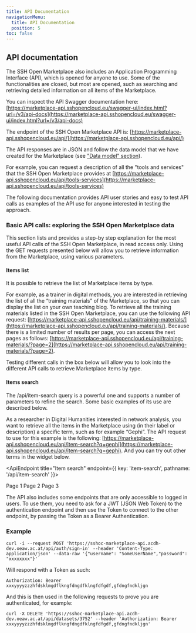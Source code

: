 ```yaml
---
title: API Documentation
navigationMenu:
  title: API Documentation
  position: 5
toc: false
---
```



## API documentation

The SSH Open Marketplace also includes an Application Programming Interface (API), which is opened
for anyone to use. Some of the functionalities are closed, but most are opened, such as searching
and retrieving detailed information on all items of the Marketplace.

You can inspect the API Swagger documentation here:
[https://marketplace-api.sshopencloud.eu/swagger-ui/index.html?url=/v3/api-docs](https://marketplace-api.sshopencloud.eu/swagger-ui/index.html?url=/v3/api-docs)

The endpoint of the SSH Open Marketplace API is:
[https://marketplace-api.sshopencloud.eu/api/](https://marketplace-api.sshopencloud.eu/api/)

The API responses are in JSON and follow the data model that we have created for the Marketplace
(see ["Data model" section](/about/implementation#data-model)).

For example, you can request a description of all the "tools and services" that the SSH Open
Marketplace provides at
[https://marketplace-api.sshopencloud.eu/api/tools-services](https://marketplace-api.sshopencloud.eu/api/tools-services)

The following documentation provides API user stories and easy to test API calls as examples of the API use for anyone interested in testing the approach. 

### Basic API calls: exploring the SSH Open Marketplace data

This section lists and provides a step-by step explanation for the most useful API calls of the SSH Open Marketplace, in read access only. Using the GET requests presented below will allow you to retrieve information from the Marketplace, using various parameters. 

#### Items list
It is possible to retrieve the list of Marketplace items by type. 

For example, as a trainer in digital methods, you are interested in retrieving the list of all the “training materials” of the Marketplace, so that you can display the list on your own teaching blog.  To retrieve all the training materials listed in the SSH Open Marketplace, you can use the following API request: [https://marketplace-api.sshopencloud.eu/api/training-materials/](https://marketplace-api.sshopencloud.eu/api/training-materials/). 
Because there is a limited  number of results per page, you can access the next pages as follows: [https://marketplace-api.sshopencloud.eu/api/training-materials/?page=2](https://marketplace-api.sshopencloud.eu/api/training-materials/?page=2).

Testing different calls in the box below will allow you to look into the different API calls to retrieve Marketplace items by type.


#### Items search
The /api/item-search query is a powerful one and supports a number of parameters to refine the search. Some basic examples of its use are described below.

As a researcher in Digital Humanities interested in network analysis, you want to retrieve all the items in the Marketplace using (in their label or description) a specific term, such as for example “Gephi”.  The API request to use for this example is the following: [https://marketplace-api.sshopencloud.eu/api/item-search?q=gephi](https://marketplace-api.sshopencloud.eu/api/item-search?q=gephi). 
And you can try out other terms in the widget below.

<ApiEndpoint title="Item search" endpoint={{ key: 'item-search', pathname: '/api/item-search' }}>
  <ApiParamTextField label="Search" param="q" placeholder="Search term" />

  <ApiParamSelect label="Page" param="page">
    <Item key={1}>Page 1</Item>
    <Item key={2}>Page 2</Item>
    <Item key={3}>Page 3</Item>
  </ApiParamSelect>
</ApiEndpoint>



The API also includes some endpoints that are only accessible to logged in users. To use them, you
need to ask for a JWT (JSON Web Token) to the authentication endpoint and then use the Token to
connect to the other endpoint, by passing the Token as a Bearer Authentication.

### Example

```
curl -i --request POST 'https://sshoc-marketplace-api.acdh-dev.oeaw.ac.at/api/auth/sign-in' --header 'Content-Type: application/json' --data-raw '{"username": "SomeUserName","password": "xxxxxxxx"}'
```

Will respond with a Token as such:

```
Authorization: Bearer xxxyyyyzzzhfdsklmgdflkngfdngdfklngfdfgdf,gfdngfndkljgn
```

And this is then used in the following requests to prove you are authenticated, for example:

```
curl -X DELETE 'https://sshoc-marketplace-api.acdh-dev.oeaw.ac.at/api/datasets/3752' --header 'Authorization: Bearer xxxyyyyzzzhfdsklmgdflkngfdngdfklngfdfgdf,gfdngfndkljgn'
```